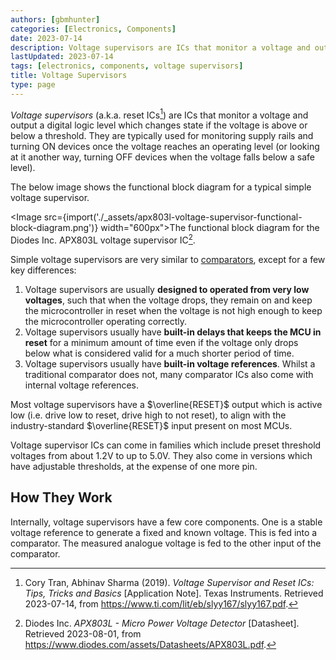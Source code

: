 ```yaml
---
authors: [gbmhunter]
categories: [Electronics, Components]
date: 2023-07-14
description: Voltage supervisors are ICs that monitor a voltage and output a digital logic level which changes state if the voltage is above or below a threshold.
lastUpdated: 2023-07-14
tags: [electronics, components, voltage supervisors]
title: Voltage Supervisors
type: page
---
```


<WarningIsNotes />

_Voltage supervisors_ (a.k.a. reset ICs[^ti-voltage-supervisors-and-reset-ics]) are ICs that monitor a voltage and output a digital logic level which changes state if the voltage is above or below a threshold. They are typically used for monitoring supply rails and turning ON devices once the voltage reaches an operating level (or looking at it another way, turning OFF devices when the voltage falls below a safe level).

The below image shows the functional block diagram for a typical simple voltage supervisor.

<Image src={import('./_assets/apx803l-voltage-supervisor-functional-block-diagram.png')} width="600px">The functional block diagram for the Diodes Inc. APX803L voltage supervisor IC[^diodes-inc-apx803l-voltage-supervisor-ds].</Image>

Simple voltage supervisors are very similar to [comparators](/electronics/components/comparators/), except for a few key differences:

1. Voltage supervisors are usually **designed to operated from very low voltages**, such that when the voltage drops, they remain on and keep the microcontroller in reset when the voltage is not high enough to keep the microcontroller operating correctly.
1. Voltage supervisors usually have **built-in delays that keeps the MCU in reset** for a minimum amount of time even if the voltage only drops below what is considered valid for a much shorter period of time.
1. Voltage supervisors usually have **built-in voltage references**. Whilst a traditional comparator does not, many comparator ICs also come with internal voltage references.

Most voltage supervisors have a $\overline{RESET}$ output which is active low (i.e. drive low to reset, drive high to not reset), to align with the industry-standard $\overline{RESET}$ input present on most MCUs.

Voltage supervisor ICs can come in families which include preset threshold voltages from about 1.2V to up to 5.0V. They also come in versions which have adjustable thresholds, at the expense of one more pin.

## How They Work

Internally, voltage supervisors have a few core components. One is a stable voltage reference to generate a fixed and known voltage. This is fed into a comparator. The measured analogue voltage is fed to the other input of the comparator.

[^ti-voltage-supervisors-and-reset-ics]: Cory Tran, Abhinav Sharma (2019). _Voltage Supervisor and Reset ICs: Tips, Tricks and Basics_ [Application Note]. Texas Instruments. Retrieved 2023-07-14, from https://www.ti.com/lit/eb/slyy167/slyy167.pdf.
[^diodes-inc-apx803l-voltage-supervisor-ds]: Diodes Inc. _APX803L - Micro Power Voltage Detector_ [Datasheet]. Retrieved 2023-08-01, from https://www.diodes.com/assets/Datasheets/APX803L.pdf.
